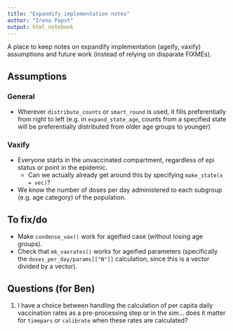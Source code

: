 ```yaml
---
title: "Expandify implementation notes"
author: "Irena Papst"
output: html_notebook
---
```


A place to keep notes on expandify implementation (ageify, vaxify) assumptions and future work (instead of relying on disparate FIXMEs).

## Assumptions

### General

* Wherever `distribute_counts` or `smart_round` is used, it fills preferentially from right to left (e.g. in `expand_state_age`, counts from a specified state will be preferentially distributed from older age groups to younger)

### Vaxify

* Everyone starts in the unvaccinated compartment, regardless of epi status or point in the epidemic.
  * Can we actually already get around this by specifying `make_state(x = vec)`?
* We know the number of doses per day administered to each subgroup (e.g. age category) of the population.

## To fix/do

* Make `condense_vax()` work for ageified case (without losing age groups).
* Check that `mk_vaxrates()` works for ageified parameters (specifically the `doses_per_day/params[["N"]]` calculation, since this is a vector divided by a vector).

## Questions (for Ben)

1. I have a choice between handling the calculation of per capita daily vaccination rates as a pre-processing step or in the sim... does it matter for `timepars` or `calibrate` when these rates are calculated?

